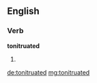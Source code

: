 ==English==

===Verb===
'''tonitruated'''

# {{en-past of|tonitruate}}

[[de:tonitruated]]
[[mg:tonitruated]]